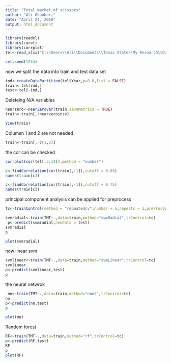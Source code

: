 ---
title: "Total market of scissors"
author: "Ali Ghanbari"
date: "April 24, 2018"
output: html_document
---


```{r}
library(readxl)
library(caret)
library(corrplot)
tel<-read_xlsx("C:\\Users\\Ali\\Documents\\Texas State\\My Research\\Data\\Data preparation\\telehandlers preparation for market size.xlsx")

set.seed(1234)
```
now we split the data into train and test data set
```{r}
ind<-createDataPartition(tel$Year,p=0.8,list = FALSE)
train<-tel[ind,]
test<-tel[-ind,]
```
Deleteing N/A variables
```{r}
nearzero<-nearZeroVar(train,saveMetrics = TRUE)
train<-train[,!nearzero$nzv]
```
```{r}
View(train)
```
Columsn 1 and 2 are not needed 
```{r}
train<-train[,-c(1,2)]
```
the cor can be checked
```{r}
corrplot(cor(tel[,3:14]),method = "number")
```
```{r}
c<-findCorrelation(cor(train[,-1]),cutoff = 0.85)
names(train[c])
```
```{r}
c<-findCorrelation(cor(train[,-1]),cutoff = 0.75)
names(train[c])
```
principal component analysis can be applied for preprocess
```{r}
tc<-trainControl(method = "repeatedcv",number = 5,repeats = 3,preProcOptions = "pca")
```
```{r}
svmradial<-train(TMT~.,data=train,method="svmRadial",trControl=tc)
 p<-predict(svmradial,newdata = test)
svmradial
p

plot(svmradial)
```
now linear svm
```{r}
svmlinear<-train(TMT~.,data=train,method="svmLinear",trControl=tc)
svmlinear
p<-predict(svmlinear,test)
p
```
the neural netwrok
```{r}
 nn<-train(TMT~.,data=train,method="nnet",trControl=tc)
nn
p<-predict(nn,test)
p

plot(nn)
```
Random forest
```{r}
RF<-train(TMT~.,data=train,method="rf",trControl=tc)
p<-predict(RF,test)
RF
p
plot(RF)
```

